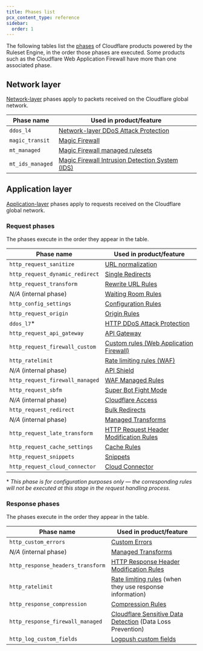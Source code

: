 ```yaml
---
title: Phases list
pcx_content_type: reference
sidebar:
  order: 1
---
```



The following tables list the [phases](/ruleset-engine/about/phases/) of Cloudflare products powered by the Ruleset Engine, in the order those phases are executed. Some products such as the Cloudflare Web Application Firewall have more than one associated phase.

## Network layer

[Network-layer](https://www.cloudflare.com/learning/ddos/glossary/open-systems-interconnection-model-osi/) phases apply to packets received on the Cloudflare global network.

| Phase name       | Used in product/feature                                                                          |
| ---------------- | ------------------------------------------------------------------------------------------------ |
| `ddos_l4`        | [Network-layer DDoS Attack Protection](/ddos-protection/managed-rulesets/network/configure-api/) |
| `magic_transit`  | [Magic Firewall](/magic-firewall/how-to/add-rules/)                                              |
| `mt_managed`     | [Magic Firewall managed rulesets](/magic-firewall/how-to/enable-managed-rulesets/)               |
| `mt_ids_managed` | [Magic Firewall Intrusion Detection System (IDS)](/magic-firewall/about/ids/)                    |

## Application layer

[Application-layer](https://www.cloudflare.com/learning/ddos/what-is-layer-7/) phases apply to requests received on the Cloudflare global network.

### Request phases

The phases execute in the order they appear in the table.

| Phase name                      | Used in product/feature                                                                 |
| ------------------------------- | --------------------------------------------------------------------------------------- |
| `http_request_sanitize`         | [URL normalization](/rules/normalization/)                                              |
| `http_request_dynamic_redirect` | [Single Redirects](/rules/url-forwarding/single-redirects/)                             |
| `http_request_transform`        | [Rewrite URL Rules](/rules/transform/url-rewrite/)                                      |
| _N/A_ (internal phase)          | [Waiting Room Rules](/waiting-room/additional-options/waiting-room-rules/)              |
| `http_config_settings`          | [Configuration Rules](/rules/configuration-rules/)                                      |
| `http_request_origin`           | [Origin Rules](/rules/origin-rules/)                                                    |
| `ddos_l7`\*                     | [HTTP DDoS Attack Protection](/ddos-protection/managed-rulesets/http/)                  |
| `http_request_api_gateway`      | [API Gateway](/api-shield/api-gateway/)                                                 |
| `http_request_firewall_custom`  | [Custom rules (Web Application Firewall)](/waf/custom-rules/)                           |
| `http_ratelimit`                | [Rate limiting rules (WAF)](/waf/rate-limiting-rules/)                                  |
| _N/A_ (internal phase)          | [API Shield](/api-shield/)                                                              |
| `http_request_firewall_managed` | [WAF Managed Rules](/waf/managed-rules/)                                                |
| `http_request_sbfm`             | [Super Bot Fight Mode](/bots/get-started/pro/)                                          |
| _N/A_ (internal phase)          | [Cloudflare Access](/cloudflare-one/policies/access/)                                   |
| `http_request_redirect`         | [Bulk Redirects](/rules/url-forwarding/bulk-redirects/)                                 |
| _N/A_ (internal phase)          | [Managed Transforms](/rules/transform/managed-transforms/)                              |
| `http_request_late_transform`   | [HTTP Request Header Modification Rules](/rules/transform/request-header-modification/) |
| `http_request_cache_settings`   | [Cache Rules](/cache/how-to/cache-rules/)                                               |
| `http_request_snippets`         | [Snippets](/rules/snippets/)                                                            |
| `http_request_cloud_connector`  | [Cloud Connector](/rules/cloud-connector/)                                              |

\* _This phase is for configuration purposes only — the corresponding rules will not be executed at this stage in the request handling process._

<Render file="bfm-change-notice" product="bots" />

### Response phases

The phases execute in the order they appear in the table.

| Phase name                        | Used in product/feature                                                                   |
| --------------------------------- | ----------------------------------------------------------------------------------------- |
| `http_custom_errors`              | [Custom Errors](/rules/custom-errors/)                                                    |
| _N/A_ (internal phase)            | [Managed Transforms](/rules/transform/managed-transforms/)                                |
| `http_response_headers_transform` | [HTTP Response Header Modification Rules](/rules/transform/response-header-modification/) |
| `http_ratelimit`                  | [Rate limiting rules](/waf/rate-limiting-rules/) (when they use response information)     |
| `http_response_compression`       | [Compression Rules](/rules/compression-rules/)                                            |
| `http_response_firewall_managed`  | [Cloudflare Sensitive Data Detection](/waf/managed-rules/) (Data Loss Prevention)         |
| `http_log_custom_fields`          | [Logpush custom fields](/logs/reference/custom-fields/)                                   |
